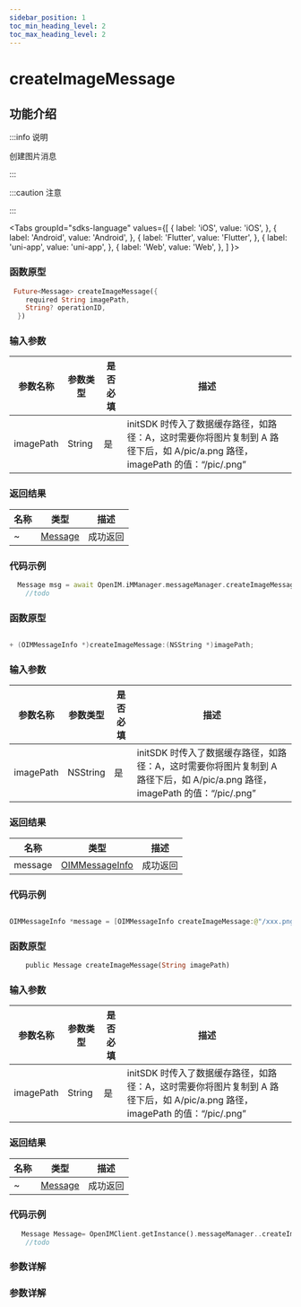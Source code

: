 ```yaml
---
sidebar_position: 1
toc_min_heading_level: 2
toc_max_heading_level: 2
---
```


# createImageMessage

## 功能介绍

:::info 说明

创建图片消息

:::

:::caution 注意

:::

<Tabs
groupId="sdks-language"
values={[
{ label: 'iOS', value: 'iOS', },
{ label: 'Android', value: 'Android', },
{ label: 'Flutter', value: 'Flutter', },
{ label: 'uni-app', value: 'uni-app', },
{ label: 'Web', value: 'Web', },
]
}>

<TabItem value="Flutter">

### 函数原型

```dart showLineNumbers
 Future<Message> createImageMessage({
    required String imagePath,
    String? operationID,
  })
```

### 输入参数

| 参数名称  | 参数类型 | 是否必填 | 描述                                                                                                                         |
| --------- | -------- | -------- | ---------------------------------------------------------------------------------------------------------------------------- |
| imagePath | String   | 是       | initSDK 时传入了数据缓存路径，如路径：A，这时需要你将图片复制到 A 路径下后，如 A/pic/a.png 路径，imagePath 的值：“/pic/.png” |

### 返回结果

| 名称 | 类型                                               | 描述     |
| ---- | -------------------------------------------------- | -------- |
| ~    | [Message](docs/sdks/Class/Message/MessageInfo.mdx) | 成功返回 |

### 代码示例

```dart showLineNumbers
  Message msg = await OpenIM.iMManager.messageManager.createImageMessage(imagePath: imagePath);
    //todo
```

</TabItem>

<TabItem value="iOS">

### 函数原型

```swift showLineNumbers

+ (OIMMessageInfo *)createImageMessage:(NSString *)imagePath;

```

### 输入参数

| 参数名称  | 参数类型 | 是否必填 | 描述                                                                                                                         |
| --------- | -------- | -------- | ---------------------------------------------------------------------------------------------------------------------------- |
| imagePath | NSString | 是       | initSDK 时传入了数据缓存路径，如路径：A，这时需要你将图片复制到 A 路径下后，如 A/pic/a.png 路径，imagePath 的值：“/pic/.png” |

### 返回结果

| 名称    | 类型                                                      | 描述     |
| ------- | --------------------------------------------------------- | -------- |
| message | [OIMMessageInfo](docs/sdks/Class/Message/MessageInfo.mdx) | 成功返回 |

### 代码示例

```swift showLineNumbers

OIMMessageInfo *message = [OIMMessageInfo createImageMessage:@"/xxx.png"];

```

</TabItem>

<TabItem value="Android">

### 函数原型

```dart showLineNumbers
    public Message createImageMessage(String imagePath)
```

### 输入参数

| 参数名称  | 参数类型 | 是否必填 | 描述                                                                                                                         |
| --------- | -------- | -------- | ---------------------------------------------------------------------------------------------------------------------------- |
| imagePath | String   | 是       | initSDK 时传入了数据缓存路径，如路径：A，这时需要你将图片复制到 A 路径下后，如 A/pic/a.png 路径，imagePath 的值：“/pic/.png” |

### 返回结果

| 名称 | 类型                                               | 描述     |
| ---- | -------------------------------------------------- | -------- |
| ~    | [Message](docs/sdks/Class/Message/MessageInfo.mdx) | 成功返回 |

### 代码示例

```dart showLineNumbers
   Message Message= OpenIMClient.getInstance().messageManager..createImageMessage( imagePath);
    //todo
```

</TabItem>

<TabItem value="Web">

### 参数详解

</TabItem>

<TabItem value="uni-app">

### 参数详解

</TabItem>

</Tabs>

